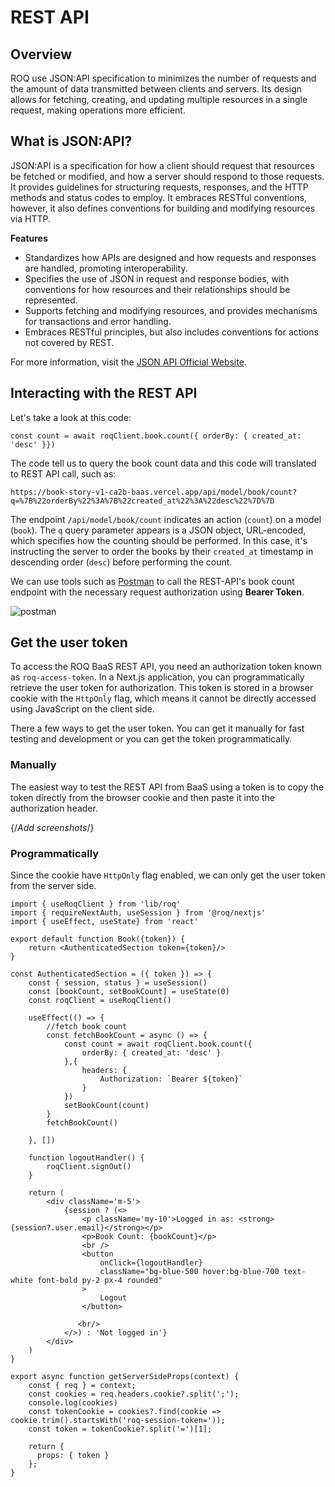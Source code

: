 # REST API

## Overview

ROQ use JSON:API specification to minimizes the number of requests and the amount of data transmitted between clients and servers. Its design allows for fetching, creating, and updating multiple resources in a single request, making operations more efficient.

## What is JSON:API?

JSON:API is a specification for how a client should request that resources be fetched or modified, and how a server should respond to those requests. It provides guidelines for structuring requests, responses, and the HTTP methods and status codes to employ. It embraces RESTful conventions, however, it also defines conventions for building and modifying resources via HTTP.

**Features**

- Standardizes how APIs are designed and how requests and responses are handled, promoting interoperability.
- Specifies the use of JSON in request and response bodies, with conventions for how resources and their relationships should be represented.
- Supports fetching and modifying resources, and provides mechanisms for transactions and error handling.
- Embraces RESTful principles, but also includes conventions for actions not covered by REST.

For more information, visit the [JSON API Official Website](https://jsonapi.org/).

## Interacting with the REST API

Let's take a look at this code:

```tsx
const count = await roqClient.book.count({ orderBy: { created_at: 'desc' }})
```

The code tell us to query the book count data and this code will translated to REST API call, such as:

```shell
https://book-story-v1-ca2b-baas.vercel.app/api/model/book/count?q=%7B%22orderBy%22%3A%7B%22created_at%22%3A%22desc%22%7D%7D
```

The endpoint `/api/model/book/count` indicates an action (`count`) on a model (`book`). The `q` query parameter appears is a JSON object, URL-encoded, which specifies how the counting should be performed. In this case, it's instructing the server to order the books by their `created_at` timestamp in descending order (`desc`) before performing the count.

We can use tools such as [Postman](https://www.postman.com/) to call the REST-API's book count endpoint with the necessary request authorization using **Bearer Token**.

![postman](/screenshots/postman-roq-baas-query.png)


## Get the user token

To access the ROQ BaaS REST API, you need an authorization token known as `roq-access-token`. In a Next.js application, you can programmatically retrieve the user token for authorization. This token is stored in a browser cookie with the `HttpOnly` flag, which means it cannot be directly accessed using JavaScript on the client side.

There a few ways to get the user token. You can get it manually for fast testing and development or you can get the token programmatically.

### Manually

The easiest way to test the REST API from BaaS using a token is to copy the token directly from the browser cookie and then paste it into the authorization header.  

{/*Add screenshots*/}


### Programmatically

Since the cookie have `HttpOnly` flag enabled, we can only get the user token from the server side.


```tsx filename="book.tsx"
import { useRoqClient } from 'lib/roq'
import { requireNextAuth, useSession } from '@roq/nextjs'
import { useEffect, useState} from 'react'

export default function Book({token}) {
	return <AuthenticatedSection token={token}/>
}

const AuthenticatedSection = ({ token }) => {
	const { session, status } = useSession()
	const [bookCount, setBookCount] = useState(0)
	const roqClient = useRoqClient()

	useEffect(() => {
		//fetch book count
		const fetchBookCount = async () => {
			const count = await roqClient.book.count({
				orderBy: { created_at: 'desc' }
			},{
				headers: {
					Authorization: `Bearer ${token}`
				}
			})
			setBookCount(count)
		}
		fetchBookCount()

	}, [])

	function logoutHandler() {
		roqClient.signOut()
	}

	return (
		<div className='m-5'>
			{session ? (<>
				<p className='my-10'>Logged in as: <strong>{session?.user.email}</strong></p>
				<p>Book Count: {bookCount}</p>
				<br />
				<button
					onClick={logoutHandler}
					className="bg-blue-500 hover:bg-blue-700 text-white font-bold py-2 px-4 rounded"
				>
					Logout
				</button>
               
			   <br/>
			</>) : 'Not logged in'}
		</div>
	)
}

export async function getServerSideProps(context) {
	const { req } = context;
	const cookies = req.headers.cookie?.split(';');
	console.log(cookies)
	const tokenCookie = cookies?.find(cookie => cookie.trim().startsWith('roq-session-token='));
	const token = tokenCookie?.split('=')[1];
  
	return {
	  props: { token }
	};
}
```

